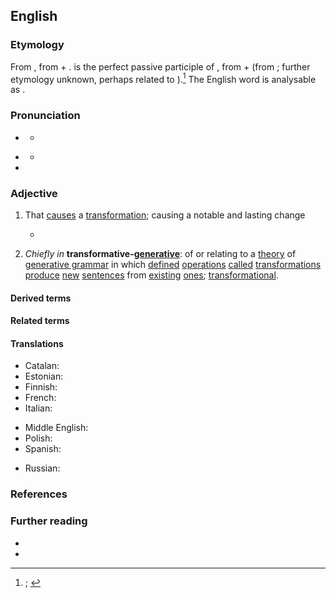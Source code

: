 ==English==
{{was wotd|2021|April|21}}

===Etymology===
{{root|en|ine-pro|*-wós}}
From {{der|en|ML.|transformātīvus|t=transformative}}, from {{der|en|la|trānsfōrmātus|t=transformed}} + {{m|la|-īvus|pos={{glossary|suffix}} attached to the {{glossary|perfect}} {{glossary|passive}} {{glossary|participial}} {{glossary|stem}}s of {{glossary|verb}}s, forming {{glossary|deverbal}} {{glossary|adjective}}s meaning ‘doing or related to doing [''the verb'']’}}. {{m|la||Trānsfōrmātus}} is the perfect passive participle of {{m|la|trānsfōrmō|t=to transform}}, from {{m|la|trāns-|pos={{glossary|prefix}} meaning ‘across; beyond; through’}} + {{m|la|fōrmō|t=to fashion, form, format, shape}} (from {{m|la|fōrma|t=appearance, figure, form, shape}}; further etymology unknown, perhaps related to {{cog|grc|μορφή|t=a form, shape}}).<ref>{{R:OED Online|pos=v|id=204745|date=June 2018|nodot=1}}; {{R:Lexico|pos=v}}</ref> The English word is analysable as {{suffix|en|transform|ative}}.

===Pronunciation===
* {{a|RP}} {{IPA|en|/trɑːnsˈfɔːmətɪv/|/tɹæns-/}}
** {{audio|en|LL-Q1860 (eng)-Vealhurl-transformative.wav|Audio (RP)}}
* {{a|GA}} {{IPA|en|/tɹænsˈfɔɹmətɪv/|[-ɾɪv]}}
** {{audio|en|en-us-transformative.ogg|Audio (Mid-Atlantic)}}
* {{hyphenation|en|trans|form|a|tive}}

===Adjective===
{{en-adj}}

# That [[cause#Verb|causes]] a [[transformation]]; causing a notable and lasting change
#: {{synonyms|en|transformatory|transmutative}}
#: {{antonyms|en|nontransformative}}
#* {{quote-journal|en|author=Graeme Pickering|title=New targets for Northumberland|magazine=[[w:Rail (magazine)|Rail]]|location=Peterborough, Cambridgeshire|publisher=[[w:Bauer Media Group|Bauer Media]]|date=6 November 2019|page=46|issn=0953-4563|oclc=999467860|passage="You'll know the '''transformative''' effect that the Metro has had on the whole of Tyneside," says NCC [Northumberland County Council] leader Peter Jackson. "This new passenger line will have the same effect on southeast Northumberland. It's a '''transformative''' project and we're going to make sure it happens."}}
# {{lb|en|linguistics}} ''Chiefly in'' '''transformative-[[generative]]''': of or relating to a [[theory]] of [[generative grammar]] in which [[defined#Adjective|defined]] [[operation]]s [[call#Verb|called]] [[transformation]]s [[produce#Verb|produce]] [[new]] [[sentence#Noun|sentences]] from [[existing#Adjective|existing]] [[one]]s; [[transformational]].

====Derived terms====
{{col3|en
|biotransformative
|nontransformative
|transformative action
|transformative economics
|transformative justice
|transformative learning
|transformatively
|transformative planning
|transformative research
|transformativity
}}

====Related terms====
{{col3|en
|transform
|transformable
|[[transformance]] {{qualifier|rare}}
|transformant
|transformation
|transformational
|[[transformator]] {{qualifier|archaic}}
|transformatory
|[[transformed]] {{qualifier|adjective}}
|transformer
|transformerless
|[[transforming]] {{qualifier|adjective|noun}}
|transformism
|transformist
}}

====Translations====
{{trans-top|that causes transformation}}
* Catalan: {{t|ca|transformatiu}}
* Estonian: {{t|et|transformeeriv}}
* Finnish: {{t|fi|käänteentekevä}}
* French: {{t+|fr|transformateur}}
* Italian: {{t|it|trasformativo}}
{{trans-mid}}
* Middle English: {{t|enm|vertuous}} {{qualifier|rare}}
* Polish: {{t|pl|transformacyjny}}
* Spanish: {{t+|es|transformativo}}
{{trans-bottom}}

{{trans-top-also|of or relating to a theory of generative grammar in which defined operations called transformations produce new sentences from existing ones|transformational}}
* Russian: {{t+|ru|преврати́тельный}}
{{trans-mid}}
{{trans-bottom}}

===References===
<references/>

===Further reading===
* {{pedia|transformational grammar}}
* {{pedia|transformation|transformation (disambiguation)}}